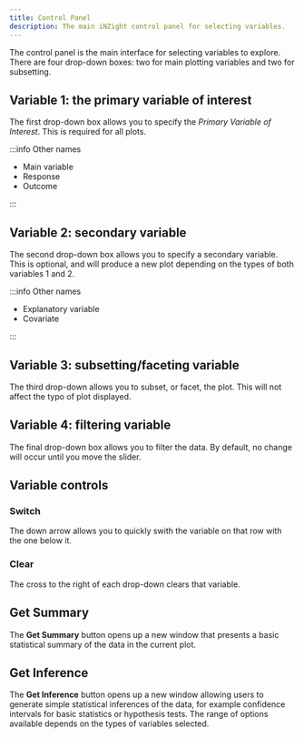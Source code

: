 ```yaml
---
title: Control Panel
description: The main iNZight control panel for selecting variables.
---
```


The control panel is the main interface for selecting variables to explore. There are four drop-down boxes: two for main plotting variables and two for subsetting.

## Variable 1: the primary variable of interest

The first drop-down box allows you to specify the _Primary Variable of Interest_. This is required for all plots.

:::info Other names

- Main variable
- Response
- Outcome

:::

## Variable 2: secondary variable

The second drop-down box allows you to specify a secondary variable. This is optional, and will produce a new plot depending on the types of both variables 1 and 2.

:::info Other names

- Explanatory variable
- Covariate

:::

## Variable 3: subsetting/faceting variable

The third drop-down allows you to subset, or facet, the plot. This will not affect the typo of plot displayed.

## Variable 4: filtering variable

The final drop-down box allows you to filter the data. By default, no change will occur until you move the slider.

## Variable controls

### Switch

The down arrow allows you to quickly swith the variable on that row with the one below it.

### Clear

The cross to the right of each drop-down clears that variable.

## Get Summary

The **Get Summary** button opens up a new window that presents a basic statistical summary of the data in the current plot.

## Get Inference

The **Get Inference** button opens up a new window allowing users to generate simple statistical inferences of the data, for example confidence intervals for basic statistics or hypothesis tests. The range of options available depends on the types of variables selected.
